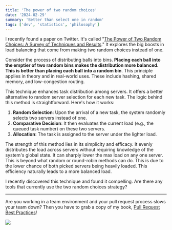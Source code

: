 ```yaml
---
title: 'The power of two random choices'
date: '2024-02-29'
summary: 'Better than select one in random'
tags: ['dev', 'statistics', 'philosophy']
---
```


I recently found a paper on Twitter. It's called "[The Power of Two Random Choices: A Survey of Techniques and Results](http://www.eecs.harvard.edu/~michaelm/postscripts/handbook2001.pdf)." It explores the big boosts in load balancing that come from making two random choices instead of one.

Consider the process of distributing balls into bins. **Placing each ball into the emptier of two random bins makes the distribution more balanced. This is better than placing each ball into a random bin**. This principle applies in theory and in real-world uses. These include hashing, shared memory, and low-congestion routing.

This technique enhances task distribution among servers. It offers a better alternative to random server selection for each new task. The logic behind this method is straightforward. Here's how it works:

1. **Random Selection**: Upon the arrival of a new task, the system randomly selects two servers instead of one.
2. **Comparative Decision**: It then evaluates the current load (e.g., the queued task number) on these two servers.
3. **Allocation**: The task is assigned to the server under the lighter load.

The strength of this method lies in its simplicity and efficacy. It evenly distributes the load across servers without requiring knowledge of the system's global state. It can sharply lower the max load on any one server. This is beyond what random or round-robin methods can do. This is due to the lower chance of both picked servers being heavily loaded. This efficiency naturally leads to a more balanced load.

I recently discovered this technique and found it compelling. Are there any tools that currently use the two random choices strategy?

---

Are you working in a team environment and your pull request process slows your team down? Then you have to grab a copy of my book, [Pull Request Best Practices](https://pr.nico.fyi)!

![](/static/images/articles/pull-request-best-practices.png)

